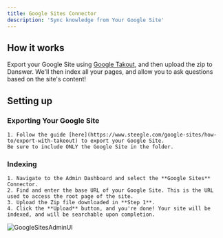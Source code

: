 ```yaml
---
title: Google Sites Connector
description: 'Sync knowledge from Your Google Site'
---
```


## How it works
Export your Google Site using [Google Takout](https://takeout.google.com/), and then upload the zip to Danswer. 
We'll then index all your pages, and allow you to ask questions based on the site's content!


## Setting up
### Exporting Your Google Site
    1. Follow the guide [here](https://www.steegle.com/google-sites/how-to/export-with-takeout) to export your Google Site.
    Be sure to include ONLY the Google Site in the folder.

### Indexing
    1. Navigate to the Admin Dashboard and select the **Google Sites** Connector.
    2. Find and enter the base URL of your Google Site. This is the URL used to access the root page of the site.
    3. Upload the Zip file downloaded in **Step 1**.
    4. Click the **Upload** button, and you're done! Your site will be indexed, and will be searchable upon completion.

![GoogleSitesAdminUI](/images/connectors/google_sites/GoogleSites.png)